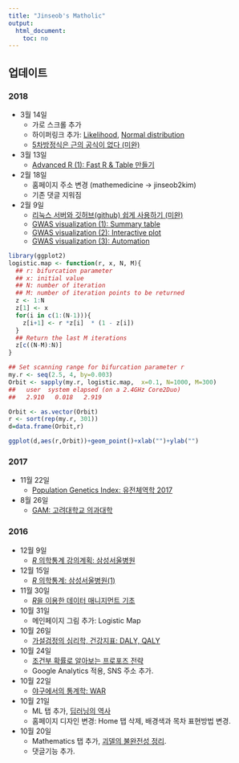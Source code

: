 ```yaml
---
title: "Jinseob's Matholic"
output: 
  html_document: 
    toc: no
---
```



## 업데이트{.tabset}


### 2018
* 3월 14일
    + 가로 스크롤 추가
    + 하이퍼링크 추가: [Likelihood](probability_likelihood.html), [Normal distribution](Normal_distribution.html)
    + [5차방정식은 근의 공식이 없다 (미완)](eq5.html)


* 3월 13일
    + [Advanced R (1): Fast R & Table 만들기](radv1.html)


* 2월 18일
    + 홈페이지 주소 변경 (mathemedicine $\rightarrow$ jinseob2kim)
    + 기존 댓글 지워짐


* 2월 9일
    + [리눅스 서버와 깃허브(github) 쉽게 사용하기 (미완)](2018-02-09-리눅스-서버와-깃허브-github-쉽게-사용하기.html)
    + [GWAS visualization (1): Summary table](2018-02-09-gwas-visualization1.html)
    + [GWAS visualization (2): Interactive plot](2018-02-09-gwas-visualization2.html)
    + [GWAS visualization (3): Automation](2018-02-09-gwas-visualization3.html)

```r
library(ggplot2)
logistic.map <- function(r, x, N, M){
  ## r: bifurcation parameter
  ## x: initial value
  ## N: number of iteration
  ## M: number of iteration points to be returned
  z <- 1:N
  z[1] <- x
  for(i in c(1:(N-1))){
    z[i+1] <- r *z[i]  * (1 - z[i])
  }
  ## Return the last M iterations 
  z[c((N-M):N)]
}

## Set scanning range for bifurcation parameter r
my.r <- seq(2.5, 4, by=0.003)
Orbit <- sapply(my.r, logistic.map,  x=0.1, N=1000, M=300)
##   user  system elapsed (on a 2.4GHz Core2Duo)
##   2.910   0.018   2.919 

Orbit <- as.vector(Orbit)
r <- sort(rep(my.r, 301))
d=data.frame(Orbit,r)

ggplot(d,aes(r,Orbit))+geom_point()+xlab("")+ylab("")
```

### 2017
* 11월 22일
    + [Population Genetics Index: 유전체역학 2017](PopGene.html)


* 8월 26일
    + [GAM: 고려대학교 의과대학](gam_korea.html)


### 2016
* 12월 9일
    + [*R* 의학통계 강의계획: 삼성서울병원](rbasic_plan_smc.html)


* 12월 15일
    + [*R* 의학통계: 삼성서울병원(1)](r_smc_1.html)


* 11월 30일
    + [*R*을 이용한 데이터 매니지먼트 기초](rbasic.html)


* 10월 31일
    + 메인페이지 그림 추가: Logistic Map
    

* 10월 26일
    + [가설검정의 심리학, 건강지표: DALY, QALY](health_metrics.html)
    
* 10월 24일
    + [조건부 확률로 알아보는 프로포즈 전략](propose.html)
    + Google Analytics 적용, SNS 주소 추가. 

* 10월 22일
    + [야구에서의 통계학: WAR](WAR.html)

* 10월 21일
    + ML 탭 추가, [딥러닝의 역사](deep_learning.html)
    + 홈페이지 디자인 변경: Home 탭 삭제, 배경색과 목차 표현방법 변경.
 
* 10월 20일
    + Mathematics 탭 추가, [괴델의 불완전성 정리](godel.html).
    + 댓글기능 추가.


  

